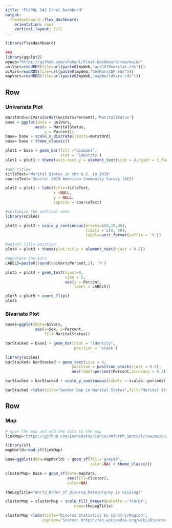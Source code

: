 ```yaml
---
title: "PUBPOL 543 Final Dashbord"
output: 
  flexdashboard::flex_dashboard:
    orientation: rows
    vertical_layout: fill
---
```


```r
library(flexdashboard)

###
library(ggplot2)
myWeb="https://github.com/chuhanl/Final-Dashboard/raw/main/"
uniVars=readRDS(file=url(paste0(myWeb,"acs2019marstat.rds")))
biVars=readRDS(file=url(paste0(myWeb,"SexMarstDF.rds")))
mapVars=readRDS(file=url(paste0(myWeb,"mapWorldVars.rds")))
```

[comment]: # (code for plots in this row)

Row {data-width=650}
-----------------------------------------------------------------------



### Univariate Plot


```r
marstOrd=uniVars[order(uniVars$Percent),'MaritalStatus']
base = ggplot(data = uniVars, 
             aes(x = MaritalStatus,
                 y = Percent))
base= base + scale_x_discrete(limits=marstOrd)
base= base + theme_classic()

plot1 = base + geom_bar(fill ="bisque1",
                        stat = 'identity')
plot1 = plot1 + theme(axis.text.y = element_text(size = 8,hjust = 1,face='bold'))
```

```r
#add titles
titleText='Marital Status in the U.S. in 2019'
sourceText='Source: 2019 American Community Survey (ACS)'

plot2 = plot1 + labs(title=titleText,
                     x =NULL, 
                     y = NULL,
                     caption = sourceText)

#customize the vertical axes
library(scales)

plot3 = plot2 + scale_y_continuous(breaks=c(0,20,40),
                                   limits = c(0, 50),
                                   labels=unit_format(suffix = '%')) 

#adjust title position
plot4 = plot3 + theme(plot.title = element_text(hjust = 0.5))

#annotate the bars
LABELS=paste0(round(uniVars$Percent,2), '%')

plot5 = plot4 + geom_text(hjust=0,
                          size = 5,
                          aes(y = Percent,
                              label = LABELS))

plot5 = plot5 + coord_flip()
plot5
```


[comment]: # (code for plots in this row)

### Bivariate Plot

```r
base1=ggplot(data=biVars, 
             aes(x=Sex, y=Percent,
                 fill=MaritalStatus))
```


```r
barStacked = base1 + geom_bar(stat = "identity",
                              position = 'stack')
```

```r
library(scales)
barStacked= barStacked + geom_text(size = 4,
                             position = position_stack(vjust = 0.5),
                             aes(label=percent(Percent,accuracy = 0.1)))

barStacked = barStacked + scale_y_continuous(labels = scales::percent)

barStacked +labs(title="Gender Gap in Marital Status",fill="Marital Status",caption='Source: 2019 American Community Survey (ACS)')
```

Row {data-width=650}
-----------------------------------------------------------------------
### Map 


```r
# open the map and add the data to the map
linkMap="https://github.com/EvansDataScience/VAforPM_Spatial/raw/main/worldMap.geojson" 

library(sf)
mapWorld=read_sf(linkMap)
```


```r
base=ggplot(data=mapWorld) + geom_sf(fill='grey90',
                                     color=NA) + theme_classic()
```


```r
clusterMap= base + geom_sf(data=mapVars,
                           aes(fill=cluster),
                           color=NA)

theLegTitle="World_Order_of_Divorce_Rate\n(grey is missing)"

clusterMap = clusterMap + scale_fill_brewer(palette ='YlOrBr',
                              name=theLegTitle)

clusterMap +labs(title="Divorce Statistics by Country/Region",
                caption="Source: https://en.wikipedia.org/wiki/Divorce_demography")
```

